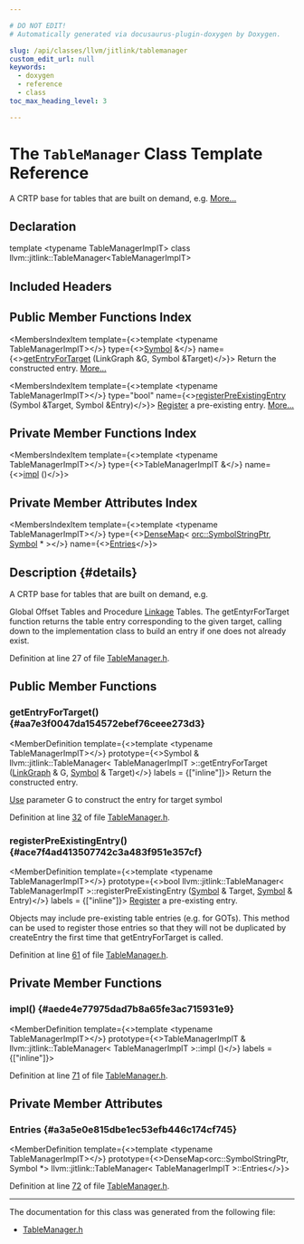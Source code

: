 ```yaml
---

# DO NOT EDIT!
# Automatically generated via docusaurus-plugin-doxygen by Doxygen.

slug: /api/classes/llvm/jitlink/tablemanager
custom_edit_url: null
keywords:
  - doxygen
  - reference
  - class
toc_max_heading_level: 3

---
```





# The `TableManager` Class Template Reference

<DoxygenPage pluginConfig={pluginConfig}>

A CRTP base for tables that are built on demand, e.g. <a href="#details">More...</a>

## Declaration

<CodeBlock>template &lt;typename TableManagerImplT&gt;
class llvm::jitlink::TableManager&lt;TableManagerImplT&gt;</CodeBlock>

## Included Headers

<IncludesList>
<IncludesListItem
  filePath="llvm/ExecutionEngine/JITLink/TableManager.h"
  permalink="/docs/api/files/include/include/llvm/include/llvm/executionengine/include/llvm/executionengine/jitlink/tablemanager-h"
  isLocal="true" />
</IncludesList>

## Public Member Functions Index

<MembersIndex>

<MembersIndexItem
  template={<>template &lt;typename TableManagerImplT&gt;</>}
  type={<><a href="/docs/api/classes/llvm/jitlink/symbol">Symbol</a> &amp;</>}
  name={<><a href="#aa7e3f0047da154572ebef76ceee273d3">getEntryForTarget</a> (LinkGraph &amp;G, Symbol &amp;Target)</>}>
Return the constructed entry. <a href="#aa7e3f0047da154572ebef76ceee273d3">More...</a>
</MembersIndexItem>

<MembersIndexItem
  template={<>template &lt;typename TableManagerImplT&gt;</>}
  type="bool"
  name={<><a href="#ace7f4ad413507742c3a483f951e357cf">registerPreExistingEntry</a> (Symbol &amp;Target, Symbol &amp;Entry)</>}>
<a href="/docs/api/classes/llvm/register">Register</a> a pre-existing entry. <a href="#ace7f4ad413507742c3a483f951e357cf">More...</a>
</MembersIndexItem>

</MembersIndex>

## Private Member Functions Index

<MembersIndex>

<MembersIndexItem
  template={<>template &lt;typename TableManagerImplT&gt;</>}
  type={<>TableManagerImplT &amp;</>}
  name={<><a href="#aede4e77975dad7b8a65fe3ac715931e9">impl</a> ()</>}>
</MembersIndexItem>

</MembersIndex>

## Private Member Attributes Index

<MembersIndex>

<MembersIndexItem
  template={<>template &lt;typename TableManagerImplT&gt;</>}
  type={<><a href="/docs/api/classes/llvm/densemap">DenseMap</a>&lt; <a href="/docs/api/classes/llvm/orc/symbolstringptr">orc::SymbolStringPtr</a>, <a href="/docs/api/classes/llvm/jitlink/symbol">Symbol</a> &#42; &gt;</>}
  name={<><a href="#a3a5e0e815dbe1ec53efb446c174cf745">Entries</a></>}>
</MembersIndexItem>

</MembersIndex>

## Description {#details}

A CRTP base for tables that are built on demand, e.g.

Global Offset Tables and Procedure <a href="/docs/api/namespaces/llvm/jitlink/#abee99c9c75d23a0304e5e58e3128a55f">Linkage</a> Tables. The getEntyrForTarget function returns the table entry corresponding to the given target, calling down to the implementation class to build an entry if one does not already exist.

Definition at line 27 of file <a href="/docs/api/files/include/include/llvm/include/llvm/executionengine/include/llvm/executionengine/jitlink/tablemanager-h">TableManager.h</a>.

<SectionDefinition>

## Public Member Functions

### getEntryForTarget() {#aa7e3f0047da154572ebef76ceee273d3}

<MemberDefinition
  template={<>template &lt;typename TableManagerImplT&gt;</>}
  prototype={<>Symbol &amp; llvm::jitlink::TableManager&lt; TableManagerImplT &gt;::getEntryForTarget (<a href="/docs/api/classes/llvm/jitlink/linkgraph">LinkGraph</a> &amp; G, <a href="/docs/api/classes/llvm/jitlink/symbol">Symbol</a> &amp; Target)</>}
  labels = {["inline"]}>
Return the constructed entry.

<a href="/docs/api/classes/llvm/use">Use</a> parameter G to construct the entry for target symbol

Definition at line <a href="/docs/api/files/include/include/llvm/include/llvm/executionengine/include/llvm/executionengine/jitlink/tablemanager-h/#l00032">32</a> of file <a href="/docs/api/files/include/include/llvm/include/llvm/executionengine/include/llvm/executionengine/jitlink/tablemanager-h">TableManager.h</a>.
</MemberDefinition>

### registerPreExistingEntry() {#ace7f4ad413507742c3a483f951e357cf}

<MemberDefinition
  template={<>template &lt;typename TableManagerImplT&gt;</>}
  prototype={<>bool llvm::jitlink::TableManager&lt; TableManagerImplT &gt;::registerPreExistingEntry (<a href="/docs/api/classes/llvm/jitlink/symbol">Symbol</a> &amp; Target, <a href="/docs/api/classes/llvm/jitlink/symbol">Symbol</a> &amp; Entry)</>}
  labels = {["inline"]}>
<a href="/docs/api/classes/llvm/register">Register</a> a pre-existing entry.

Objects may include pre-existing table entries (e.g. for GOTs). This method can be used to register those entries so that they will not be duplicated by createEntry the first time that getEntryForTarget is called.

Definition at line <a href="/docs/api/files/include/include/llvm/include/llvm/executionengine/include/llvm/executionengine/jitlink/tablemanager-h/#l00061">61</a> of file <a href="/docs/api/files/include/include/llvm/include/llvm/executionengine/include/llvm/executionengine/jitlink/tablemanager-h">TableManager.h</a>.
</MemberDefinition>

</SectionDefinition>

<SectionDefinition>

## Private Member Functions

### impl() {#aede4e77975dad7b8a65fe3ac715931e9}

<MemberDefinition
  template={<>template &lt;typename TableManagerImplT&gt;</>}
  prototype={<>TableManagerImplT &amp; llvm::jitlink::TableManager&lt; TableManagerImplT &gt;::impl ()</>}
  labels = {["inline"]}>

Definition at line <a href="/docs/api/files/include/include/llvm/include/llvm/executionengine/include/llvm/executionengine/jitlink/tablemanager-h/#l00071">71</a> of file <a href="/docs/api/files/include/include/llvm/include/llvm/executionengine/include/llvm/executionengine/jitlink/tablemanager-h">TableManager.h</a>.
</MemberDefinition>

</SectionDefinition>

<SectionDefinition>

## Private Member Attributes

### Entries {#a3a5e0e815dbe1ec53efb446c174cf745}

<MemberDefinition
  template={<>template &lt;typename TableManagerImplT&gt;</>}
  prototype={<>DenseMap&lt;orc::SymbolStringPtr, Symbol &#42;&gt; llvm::jitlink::TableManager&lt; TableManagerImplT &gt;::Entries</>}>

Definition at line <a href="/docs/api/files/include/include/llvm/include/llvm/executionengine/include/llvm/executionengine/jitlink/tablemanager-h/#l00072">72</a> of file <a href="/docs/api/files/include/include/llvm/include/llvm/executionengine/include/llvm/executionengine/jitlink/tablemanager-h">TableManager.h</a>.
</MemberDefinition>

</SectionDefinition>

<hr/>

The documentation for this class was generated from the following file:

<ul>
<li><a href="/docs/api/files/include/include/llvm/include/llvm/executionengine/include/llvm/executionengine/jitlink/tablemanager-h">TableManager.h</a></li>
</ul>

</DoxygenPage>
